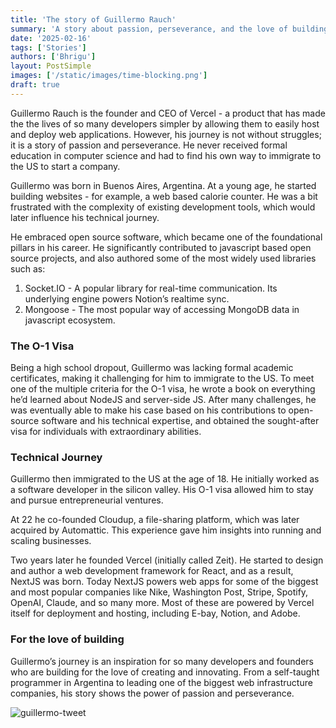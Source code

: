 ```yaml
---
title: 'The story of Guillermo Rauch'
summary: 'A story about passion, perseverance, and the love of building'
date: '2025-02-16'
tags: ['Stories']
authors: ['Bhrigu']
layout: PostSimple
images: ['/static/images/time-blocking.png']
draft: true
---
```


Guillermo Rauch is the founder and CEO of Vercel - a product that has made the the lives of so many developers simpler by allowing them to easily host and deploy web applications. However, his journey is not without struggles; it is a story of passion and perseverance. He never received formal education in computer science and had to find his own way to immigrate to the US to start a company.

Guillermo was born in Buenos Aires, Argentina. At a young age, he started building websites - for example, a web based calorie counter. He was a bit frustrated with the complexity of existing development tools, which would later influence his technical journey.

He embraced open source software, which became one of the foundational pillars in his career. He significantly contributed to javascript based open source projects, and also authored some of the most widely used libraries such as:

1. Socket.IO - A popular library for real-time communication. Its underlying engine powers Notion’s realtime sync.
2. Mongoose - The most popular way of accessing MongoDB data in javascript ecosystem.

### The O-1 Visa

Being a high school dropout, Guillermo was lacking formal academic certificates, making it challenging for him to immigrate to the US. To meet one of the multiple criteria for the O-1 visa, he wrote a book on everything he’d learned about NodeJS and server-side JS. After many challenges, he was eventually able to make his case based on his contributions to open-source software and his technical expertise, and obtained the sought-after visa for individuals with extraordinary abilities.

### Technical Journey

Guillermo then immigrated to the US at the age of 18. He initially worked as a software developer in the silicon valley. His O-1 visa allowed him to stay and pursue entrepreneurial ventures.

At 22 he co-founded Cloudup, a file-sharing platform, which was later acquired by Automattic. This experience gave him insights into running and scaling businesses.

Two years later he founded Vercel (initially called Zeit). He started to design and author a web development framework for React, and as a result, NextJS was born. Today NextJS powers web apps for some of the biggest and most popular companies like Nike, Washington Post, Stripe, Spotify, OpenAI, Claude, and so many more. Most of these are powered by Vercel itself for deployment and hosting, including E-bay, Notion, and Adobe.

### For the love of building

Guillermo’s journey is an inspiration for so many developers and founders who are building for the love of creating and innovating. From a self-taught programmer in Argentina to leading one of the biggest web infrastructure companies, his story shows the power of passion and perseverance.

![guillermo-tweet]('/static/images/guillermo-tweet.png')
